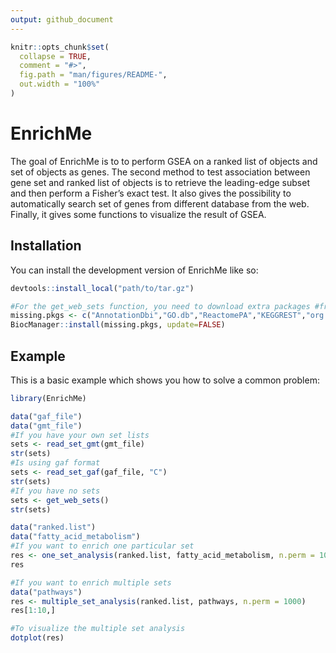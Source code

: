 ---
output: github_document
---

<!-- README.md is generated from README.Rmd. Please edit that file -->

```{r, include = FALSE}
knitr::opts_chunk$set(
  collapse = TRUE,
  comment = "#>",
  fig.path = "man/figures/README-",
  out.width = "100%"
)
```

# EnrichMe

<!-- badges: start -->
<!-- badges: end -->

The goal of EnrichMe is to to perform GSEA on a ranked list of objects and set
    of objects as genes.  The second method to test association between
    gene set and ranked list of objects is to retrieve the leading-edge
    subset and then perform a Fisher's exact test.  It also gives the
    possibility to automatically search set of genes from different
    database from the web.  Finally, it gives some functions to visualize
    the result of GSEA.

## Installation

You can install the development version of EnrichMe like so:

``` r
devtools::install_local("path/to/tar.gz")

#For the get_web_sets function, you need to download extra packages #from Bioconductior with the BiocManager package (already present #in the dependency) 
missing.pkgs <- c("AnnotationDbi","GO.db","ReactomePA","KEGGREST","org.Hs.eg.db","reactome.db")
BiocManager::install(missing.pkgs, update=FALSE)
```

## Example

This is a basic example which shows you how to solve a common problem:

```{r example}
library(EnrichMe)

data("gaf_file")
data("gmt_file")
#If you have your own set lists
sets <- read_set_gmt(gmt_file)
str(sets)
#Is using gaf format
sets <- read_set_gaf(gaf_file, "C")
str(sets)
#If you have no sets
sets <- get_web_sets()
str(sets)

data("ranked.list")
data("fatty_acid_metabolism")
#If you want to enrich one particular set
res <- one_set_analysis(ranked.list, fatty_acid_metabolism, n.perm = 1000)
res

#If you want to enrich multiple sets
data("pathways")
res <- multiple_set_analysis(ranked.list, pathways, n.perm = 1000)
res[1:10,]

#To visualize the multiple set analysis
dotplot(res)
```
